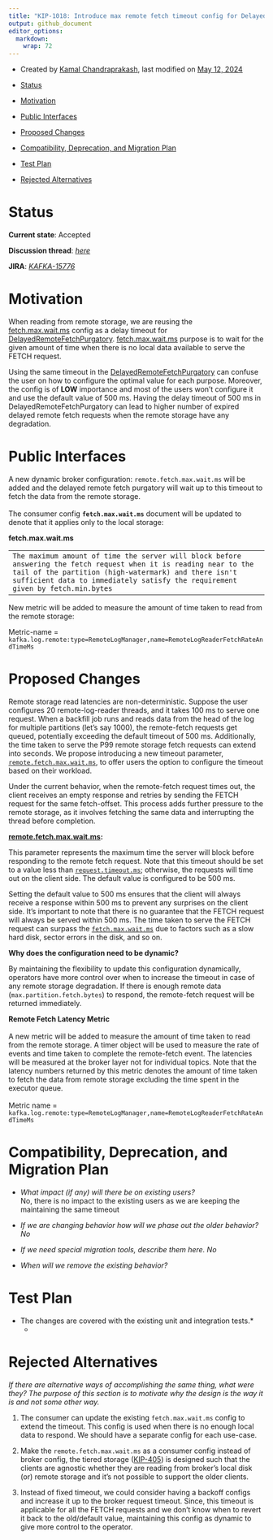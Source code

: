 ```yaml
---
title: "KIP-1018: Introduce max remote fetch timeout config for DelayedRemoteFetch requests"
output: github_document
editor_options: 
  markdown: 
    wrap: 72
---
```


-   Created by [Kamal
    Chandraprakash](https://cwiki.apache.org/confluence/display/~ckamal),
    last modified on [May 12,
    2024](https://cwiki.apache.org/confluence/pages/diffpagesbyversion.action?pageId=288885825&selectedPageVersions=9&selectedPageVersions=10 "Show changes")

-   [Status](https://cwiki.apache.org/confluence/display/KAFKA/KIP-1018%3A+Introduce+max+remote+fetch+timeout+config+for+DelayedRemoteFetch+requests#KIP1018:IntroducemaxremotefetchtimeoutconfigforDelayedRemoteFetchrequests-Status)

-   [Motivation](https://cwiki.apache.org/confluence/display/KAFKA/KIP-1018%3A+Introduce+max+remote+fetch+timeout+config+for+DelayedRemoteFetch+requests#KIP1018:IntroducemaxremotefetchtimeoutconfigforDelayedRemoteFetchrequests-Motivation)

-   [Public
    Interfaces](https://cwiki.apache.org/confluence/display/KAFKA/KIP-1018%3A+Introduce+max+remote+fetch+timeout+config+for+DelayedRemoteFetch+requests#KIP1018:IntroducemaxremotefetchtimeoutconfigforDelayedRemoteFetchrequests-PublicInterfaces)

-   [Proposed
    Changes](https://cwiki.apache.org/confluence/display/KAFKA/KIP-1018%3A+Introduce+max+remote+fetch+timeout+config+for+DelayedRemoteFetch+requests#KIP1018:IntroducemaxremotefetchtimeoutconfigforDelayedRemoteFetchrequests-ProposedChanges)

-   [Compatibility, Deprecation, and Migration
    Plan](https://cwiki.apache.org/confluence/display/KAFKA/KIP-1018%3A+Introduce+max+remote+fetch+timeout+config+for+DelayedRemoteFetch+requests#KIP1018:IntroducemaxremotefetchtimeoutconfigforDelayedRemoteFetchrequests-Compatibility,Deprecation,andMigrationPlan)

-   [Test
    Plan](https://cwiki.apache.org/confluence/display/KAFKA/KIP-1018%3A+Introduce+max+remote+fetch+timeout+config+for+DelayedRemoteFetch+requests#KIP1018:IntroducemaxremotefetchtimeoutconfigforDelayedRemoteFetchrequests-TestPlan)

-   [Rejected
    Alternatives](https://cwiki.apache.org/confluence/display/KAFKA/KIP-1018%3A+Introduce+max+remote+fetch+timeout+config+for+DelayedRemoteFetch+requests#KIP1018:IntroducemaxremotefetchtimeoutconfigforDelayedRemoteFetchrequests-RejectedAlternatives)

# Status

**Current state**: Accepted

**Discussion thread**:
[*here*](https://lists.apache.org/thread/9x21hzpxzmrt7xo4vozl17d70fkg3chk)
*\
*

**JIRA**:
[*KAFKA-15776*](https://issues.apache.org/jira/browse/KAFKA-15776)

# Motivation

When reading from remote storage, we are reusing the
[fetch.max.wait.ms](https://kafka.apache.org/documentation/#consumerconfigs_fetch.max.wait.ms) config
as a delay timeout for
[DelayedRemoteFetchPurgatory](https://github.com/apache/kafka/blob/trunk/core/src/main/scala/kafka/server/DelayedRemoteFetch.scala#L41). [fetch.max.wait.ms](https://kafka.apache.org/documentation/#consumerconfigs_fetch.max.wait.ms)
purpose is to wait for the given amount of time when there is no local
data available to serve the FETCH request.

Using the same timeout in the
[DelayedRemoteFetchPurgatory](https://github.com/apache/kafka/blob/trunk/core/src/main/scala/kafka/server/DelayedRemoteFetch.scala#L41)
can confuse the user on how to configure the optimal value for each
purpose. Moreover, the config is of **LOW** importance and most of the
users won't configure it and use the default value of 500 ms. Having the
delay timeout of 500 ms in DelayedRemoteFetchPurgatory can lead to
higher number of expired delayed remote fetch requests when the remote
storage have any degradation.

# Public Interfaces

A new dynamic broker configuration: `remote.fetch.max.wait.ms` will be
added and the delayed remote fetch purgatory will wait up to this
timeout to fetch the data from the remote storage.\
\
The consumer config **`fetch.max.wait.ms`** document will be updated to
denote that it applies only to the local storage:\

**fetch.max.wait.ms**

|                                                                                                                                                                                                                                                             |
|-------------------------------------------------------------------------------------------------------------------------------------------------------------------------------------------------------------------------------------------------------------|
| `The maximum amount of time the server will block before answering the fetch request when it is reading near to the tail of the partition (high-watermark) and there isn't sufficient data to immediately satisfy the requirement given by fetch.min.bytes` |

New metric will be added to measure the amount of time taken to read
from the remote storage:

Metric-name =
`kafka.log.remote:type=RemoteLogManager,name=RemoteLogReaderFetchRateAndTimeMs`

# Proposed Changes

Remote storage read latencies are non-deterministic. Suppose the user
configures 20 remote-log-reader threads, and it takes 100 ms to serve
one request. When a backfill job runs and reads data from the head of
the log for multiple partitions (let's say 1000), the remote-fetch
requests get queued, potentially exceeding the default timeout of 500
ms. Additionally, the time taken to serve the P99 remote storage fetch
requests can extend into seconds. We propose introducing a new timeout
parameter,
[`remote.fetch.max.wait.ms`](http://remote.fetch.max.wait.ms), to offer
users the option to configure the timeout based on their workload.

Under the current behavior, when the remote-fetch request times out, the
client receives an empty response and retries by sending the FETCH
request for the same fetch-offset. This process adds further pressure to
the remote storage, as it involves fetching the same data and
interrupting the thread before completion.

[**remote.fetch.max.wait.ms**](http://remote.fetch.max.wait.ms)**:**

This parameter represents the maximum time the server will block before
responding to the remote fetch request. Note that this timeout should be
set to a value less than
[`request.timeout.ms`](http://request.timeout.ms); otherwise, the
requests will time out on the client side. The default value is
configured to be 500 ms.

Setting the default value to 500 ms ensures that the client will always
receive a response within 500 ms to prevent any surprises on the client
side. It's important to note that there is no guarantee that the FETCH
request will always be served within 500 ms. The time taken to serve the
FETCH request can surpass the
[`fetch.max.wait.ms`](http://fetch.max.wait.ms) due to factors such as a
slow hard disk, sector errors in the disk, and so on.

**Why does the configuration need to be dynamic?**

By maintaining the flexibility to update this configuration dynamically,
operators have more control over when to increase the timeout in case of
any remote storage degradation. If there is enough remote data
(`max.partition.fetch.bytes`) to respond, the remote-fetch request will
be returned immediately.

**Remote Fetch Latency Metric\
\
**A new metric will be added to measure the amount of time taken to read
from the remote storage. A timer object will be used to measure the rate
of events and time taken to complete the remote-fetch event. The
latencies will be measured at the broker layer not for individual
topics. Note that the latency numbers returned by this metric denotes
the amount of time taken to fetch the data from remote storage excluding
the time spent in the executor queue.\
\
Metric name =
`kafka.log.remote:type=RemoteLogManager,name=RemoteLogReaderFetchRateAndTimeMs`

# Compatibility, Deprecation, and Migration Plan

-   *What impact (if any) will there be on existing users? \
    *No, there is no impact to the existing users as we are keeping the
    maintaining the same timeout

-   *If we are changing behavior how will we phase out the older
    behavior? No*

-   *If we need special migration tools, describe them here. No*

-   *When will we remove the existing behavior?*

# Test Plan

-   The changes are covered with the existing unit and integration
    tests.\*\
    -   

# Rejected Alternatives

*If there are alternative ways of accomplishing the same thing, what
were they? The purpose of this section is to motivate why the design is
the way it is and not some other way.*

1.  The consumer can update the existing `fetch.max.wait.ms` config to
    extend the timeout. This config is used when there is no enough
    local data to respond. We should have a separate config for each
    use-case.

2.  Make the `remote.fetch.max.wait.ms` as a consumer config instead of
    broker config, the tiered storage
    ([KIP-405](https://cwiki.apache.org/confluence/display/KAFKA/KIP-405%3A+Kafka+Tiered+Storage))
    is designed such that the clients are agnostic whether they are
    reading from broker's local disk (or) remote storage and it's not
    possible to support the older clients.

3.  Instead of fixed timeout, we could consider having a backoff configs
    and increase it up to the broker request timeout. Since, this
    timeout is applicable for all the FETCH requests and we don't know
    when to revert it back to the old/default value, maintaining this
    config as dynamic to give more control to the operator.
